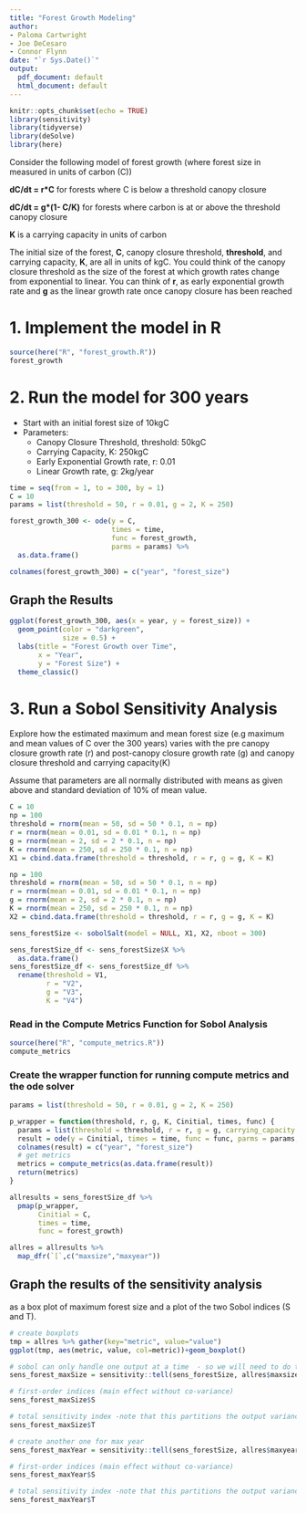 ```yaml
---
title: "Forest Growth Modeling"
author:
- Paloma Cartwright
- Joe DeCesaro
- Connor Flynn
date: "`r Sys.Date()`"
output:
  pdf_document: default
  html_document: default
---
```


```r
knitr::opts_chunk$set(echo = TRUE)
library(sensitivity)
library(tidyverse)
library(deSolve)
library(here)
```

Consider the following model of forest growth (where forest size in measured in units of carbon (C))

**dC/dt = r\*C** for forests where C is below a threshold canopy closure

**dC/dt = g\*(1- C/K)** for forests where carbon is at or above the threshold canopy closure

**K** is a carrying capacity in units of carbon

The initial size of the forest, **C**, canopy closure threshold, **threshold**, and carrying capacity, **K**, are all in units of kgC. You could think of the canopy closure threshold as the size of the forest at which growth rates change from exponential to linear. You can think of **r**, as early exponential growth rate and **g** as the linear growth rate once canopy closure has been reached

# 1. Implement the model in R

```r
source(here("R", "forest_growth.R"))
forest_growth
```

# 2. Run the model for 300 years

-   Start with an initial forest size of 10kgC
-   Parameters:
    -   Canopy Closure Threshold, threshold: 50kgC
    -   Carrying Capacity, K: 250kgC
    -   Early Exponential Growth rate, r: 0.01
    -   Linear Growth rate, g: 2kg/year
    
\newpage

```r
time = seq(from = 1, to = 300, by = 1)
C = 10
params = list(threshold = 50, r = 0.01, g = 2, K = 250)

forest_growth_300 <- ode(y = C, 
                         times = time, 
                         func = forest_growth, 
                         parms = params) %>% 
  as.data.frame()

colnames(forest_growth_300) = c("year", "forest_size")
```

## Graph the Results

```r
ggplot(forest_growth_300, aes(x = year, y = forest_size)) +
  geom_point(color = "darkgreen", 
             size = 0.5) +
  labs(title = "Forest Growth over Time", 
       x = "Year", 
       y = "Forest Size") + 
  theme_classic()
```

\newpage

# 3. Run a Sobol Sensitivity Analysis

Explore how the estimated maximum and mean forest size (e.g maximum and mean values of C over the 300 years) varies with the pre canopy closure growth rate (r) and post-canopy closure growth rate (g) and canopy closure threshold and carrying capacity(K)

Assume that parameters are all normally distributed with means as given above and standard deviation of 10% of mean value. 

```r
C = 10 
np = 100 
threshold = rnorm(mean = 50, sd = 50 * 0.1, n = np)
r = rnorm(mean = 0.01, sd = 0.01 * 0.1, n = np)
g = rnorm(mean = 2, sd = 2 * 0.1, n = np)
K = rnorm(mean = 250, sd = 250 * 0.1, n = np)
X1 = cbind.data.frame(threshold = threshold, r = r, g = g, K = K)

np = 100 
threshold = rnorm(mean = 50, sd = 50 * 0.1, n = np)
r = rnorm(mean = 0.01, sd = 0.01 * 0.1, n = np)
g = rnorm(mean = 2, sd = 2 * 0.1, n = np)
K = rnorm(mean = 250, sd = 250 * 0.1, n = np)
X2 = cbind.data.frame(threshold = threshold, r = r, g = g, K = K)

sens_forestSize <- sobolSalt(model = NULL, X1, X2, nboot = 300)

sens_forestSize_df <- sens_forestSize$X %>% 
  as.data.frame()
sens_forestSize_df <- sens_forestSize_df %>% 
  rename(threshold = V1, 
         r = "V2", 
         g = "V3", 
         K = "V4")

```

### Read in the Compute Metrics Function for Sobol Analysis 

```r
source(here("R", "compute_metrics.R"))
compute_metrics
```

### Create the wrapper function for running compute metrics and the ode solver 

```r

params = list(threshold = 50, r = 0.01, g = 2, K = 250)

p_wrapper = function(threshold, r, g, K, Cinitial, times, func) {
  params = list(threshold = threshold, r = r, g = g, carrying_capacity = K)
  result = ode(y = Cinitial, times = time, func = func, parms = params, method = "daspk") 
  colnames(result) = c("year", "forest_size")
  # get metrics
  metrics = compute_metrics(as.data.frame(result))
  return(metrics)
}

allresults = sens_forestSize_df %>% 
  pmap(p_wrapper, 
       Cinitial = C, 
       times = time,
       func = forest_growth)

allres = allresults %>% 
  map_dfr(`[`,c("maxsize","maxyear"))

```

## Graph the results of the sensitivity analysis 

as a box plot of maximum forest size and a plot of the two Sobol indices (S and T). 
```r
# create boxplots
tmp = allres %>% gather(key="metric", value="value")
ggplot(tmp, aes(metric, value, col=metric))+geom_boxplot()
```

```r
# sobol can only handle one output at a time  - so we will need to do them separately
sens_forest_maxSize = sensitivity::tell(sens_forestSize, allres$maxsize)

# first-order indices (main effect without co-variance)
sens_forest_maxSize$S

# total sensitivity index -note that this partitions the output variance - so values sum to 1
sens_forest_maxSize$T

# create another one for max year
sens_forest_maxYear = sensitivity::tell(sens_forestSize, allres$maxyear)

# first-order indices (main effect without co-variance)
sens_forest_maxYear$S

# total sensitivity index -note that this partitions the output variance - so values sum to 1
sens_forest_maxYear$T
```

